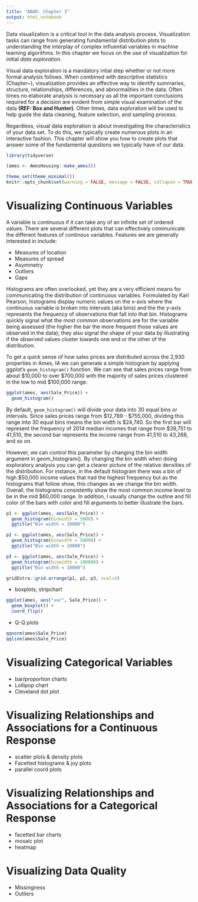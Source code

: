 ```yaml
---
title: "ABAR: Chapter 3"
output: html_notebook
---
```


Data visualization is a critical tool in the data analysis process.  Visualization tasks can range from generating fundamental distribution plots to understanding the interplay of complex influential variables in machine learning algorithms.  In this chapter we focus on the use of visualization for initial *data exploration*. 

Visual data exploration is a mandatory intial step whether or not more formal analysis follows.  When combined with descriptive statistics (Chapter~\ref{ch2:descriptive}), visualization provides an effective way to identify summaries, structure, relationships, differences, and abnormalities in the data.  Often times no elaborate analysis is necessary as all the important conclusions required for a decision are evident from simple visual examination of the data **(REF: Box and Hunter)**.  Other times, data exploration will be used to help guide the data cleaning, feature selection, and sampling process.  

Regardless, visual data exploration is about investigating the characteristics of your data set.  To do this, we typically create numerous plots in an interactive fashion.  This chapter will show you how to create plots that answer some of the fundamental questions we typically have of our data.  


```r
library(tidyverse)
```

```r
(ames <- AmesHousing::make_ames())
```

```r
theme_set(theme_minimal())
knitr::opts_chunk$set(warning = FALSE, message = FALSE, collapse = TRUE, fig.align = 'center')
```

# Visualizing Continuous Variables

A variable is continuous if it can take any of an infinite set of ordered values. There are several different plots that can effectively communicate the different features of continous variables.  Features we are generally interested in include:

- Measures of location
- Measures of spread
- Asymmetry
- Outliers
- Gaps


Histograms are often overlooked, yet they are a very efficient means for communicating the distribution of continuous variables. Formulated by Karl Pearson, histograms display numeric values on the x-axis where the continuous variable is broken into intervals (aka bins) and the the y-axis represents the frequency of observations that fall into that bin. Histograms quickly signal what the most common observations are for the variable being assessed (the higher the bar the more frequent those values are observed in the data); they also signal the shape of your data by illustrating if the observed values cluster towards one end or the other of the distribution.

To get a quick sense of how sales prices are distributed across the 2,930 properties in Ames, IA we can generate a simple histogram by applying ggplot’s `geom_histogram()` function. We can see that sales prices range from about \$10,000 to over \$700,000 with the majority of sales prices clustered in the low to mid $100,000 range.

```r
ggplot(ames, aes(Sale_Price)) +
  geom_histogram()
```

By default, `geom_histogram()` will divide your data into 30 equal bins or intervals. Since sales prices range from $12,789 - $755,000, dividing this range into 30 equal bins means the bin width is $24,740. So the first bar will represent the frequency of 2014 median incomes that range from $39,751 to 41,510, the second bar represents the income range from 41,510 to 43,268, and so on.

However, we can control this parameter by changing the bin width argument in geom_histogram(). By changing the bin width when doing exploratory analysis you can get a clearer picture of the relative densities of the distribution. For instance, in the default histogram there was a bin of high $50,000 income values that had the highest frequency but as the histograms that follow show, this changes as we change the bin width. Overall, the histograms consistently show the most common income level to be in the mid $60,000 range. In addition, I usually change the outline and fill color of the bars with color and fill arguments to better illustrate the bars.

```r
p1 <- ggplot(ames, aes(Sale_Price)) +
  geom_histogram(binwidth = 5000) +
  ggtitle("Bin width = 10000")

p2 <- ggplot(ames, aes(Sale_Price)) +
  geom_histogram(binwidth = 50000) +
  ggtitle("Bin width = 10000")

p3 <- ggplot(ames, aes(Sale_Price)) +
  geom_histogram(binwidth = 100000) +
  ggtitle("Bin width = 10000")

gridExtra::grid.arrange(p1, p2, p3, ncol=3)
```

- boxplots, stripchart

```r
ggplot(ames, aes("var", Sale_Price)) +
  geom_boxplot() +
  coord_flip()
```


- Q-Q plots

```r
qqnorm(ames$Sale_Price)
qqline(ames$Sale_Price)
```


# Visualizing Categorical Variables

- bar/proportion charts
- Lollipop chart
- Cleveland dot plot


# Visualizing Relationships and Associations for a Continuous Response

- scatter plots \& density plots
- Facetted histograms \& joy plots
- parallel coord plots


# Visualizing Relationships and Associations for a Categorical Response

- facetted bar charts
- mosaic plot
- heatmap

# Visualizing Data Quality

- Missingness
- Outliers
